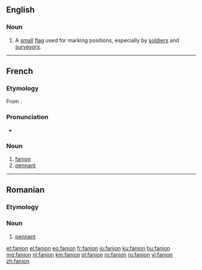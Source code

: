 ==English==

===Noun===
{{en-noun}}

# A [[small]] [[flag]] used for marking positions, especially by [[soldier]]s and [[surveyor]]s.

----

==French==

===Etymology===
From {{inh|fr|frm|feinion}}.

===Pronunciation===
* {{IPA|/fanjɔ̃/|lang=fr}}

===Noun===
{{fr-noun|m}}

# [[fanion#English|fanion]]
# [[pennant]]

----

==Romanian==

===Etymology===
{{bor|ro|fr|fanion}}

===Noun===
{{ro-noun|n|fanioane}}

# [[pennant]]

[[et:fanion]]
[[el:fanion]]
[[eo:fanion]]
[[fr:fanion]]
[[io:fanion]]
[[ku:fanion]]
[[hu:fanion]]
[[mg:fanion]]
[[nl:fanion]]
[[km:fanion]]
[[pl:fanion]]
[[ro:fanion]]
[[ru:fanion]]
[[vi:fanion]]
[[zh:fanion]]